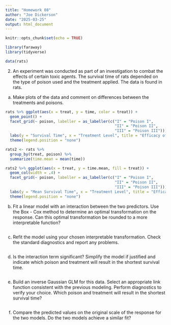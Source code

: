 ```yaml
---
title: "Homework 08"
author: "Joe Dickerson"
date: "2025-03-25"
output: html_document
---
```


```r
knitr::opts_chunk$set(echo = TRUE)
```

```r

library(faraway)
library(tidyverse)

data(rats)

```

2. An experiment was conducted as part of an investigation to combat the effects of certain toxic agents. The survival time of rats depended on the type of poison used and the treatment applied. The data is found in rats.

a. Make plots of the data and comment on differences between the treatments and poisons.


```r

rats %>% ggplot(aes(x = treat, y = time, color = treat)) +
  geom_point() +
  facet_grid(~ poison, labeller = as_labeller(c("I" = "Poison I",
                                                "II" = "Poison II",
                                                "III" = "Poison III"))) +
  labs(y = "Survival Time", x = "Treatment Level", title = "Efficacy of Treatment Grouped By Poison Type") +
  theme(legend.position = "none")

rats2 <- rats %>% 
  group_by(treat, poison) %>% 
  summarize(time.mean = mean(time)) 

rats2 %>% ggplot(aes(x = treat, y = time.mean, fill = treat)) +
  geom_col(width = .4) +
  facet_grid(~ poison, labeller = as_labeller(c("I" = "Poison I",
                                                "II" = "Poison II",
                                                "III" = "Poison III"))) +
  labs(y = "Mean Survival Time", x = "Treatment Level", title = "Efficacy of Treatment Grouped By Poison Type") +
  theme(legend.position = "none")

```

b. Fit a linear model with an interaction between the two predictors. Use the Box - Cox method to determine an optimal transformation on the response. Can this optimal transformation be rounded to a more interpretable function?

```r



```

c. Refit the model using your chosen interpretable transformation. Check the standard diagnostics and report any problems.

```r



```

d. Is the interaction term significant? Simplify the model if justified and indicate which poison and treatment will result in the shortest survival time.

```r



```

e. Build an inverse Gaussian GLM for this data. Select an appropriate link function consistent with the previous modeling. Perform diagnostics to verify your choice. Which poison and treatment will result in the shortest survival time?

```r



```

f. Compare the predicted values on the original scale of the response for the two models. Do the two models achieve a similar fit?

```r



```
